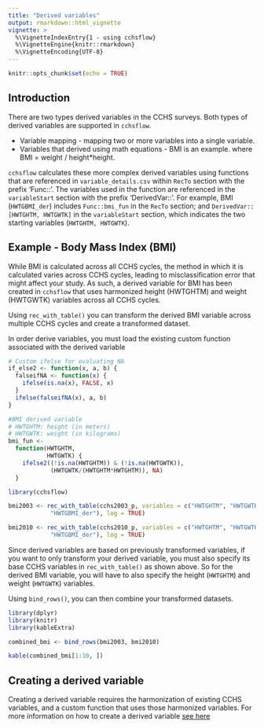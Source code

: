 ```yaml
---
title: "Derived variables"
output: rmarkdown::html_vignette
vignette: >
  %\VignetteIndexEntry{1 - using cchsflow}     
  %\VignetteEngine{knitr::rmarkdown} 
  %\VignetteEncoding{UTF-8}
---
```


```r
knitr::opts_chunk$set(echo = TRUE)
```

## Introduction

There are two types derived variables in the CCHS surveys. Both types of derived variables are supported in `cchsflow`. 

- Variable mapping - mapping two or more variables into a single variable.
- Variables that derived using math equations - BMI is an example. where BMI = weight / height*height. 

`cchsflow` calculates these more complex derived variables using functions that are referenced in `variable_details.csv` within `RecTo` section with the prefix 'Func::'. The variables used in the function are referenced in the `variableStart` section with the prefix 'DerivedVar::'. For example, BMI (`HWTGBMI_der`) includes `Func::bmi_fun` in the `RecTo` section; and `DerivedVar::[HWTGHTM, HWTGWTK]` in the `variableStart` section, which indicates the two starting variables (`HWTGHTM, HWTGWTK`).

## Example - Body Mass Index (BMI)

While BMI is calculated across all CCHS cycles, the method in which it is calculated varies across CCHS cycles, leading to misclassification error that might affect your study. As such, a derived variable for BMI has been created in `cchsflow` that uses harmonized height (HWTGHTM) and weight (HWTGWTK) variables across all CCHS cycles.

Using `rec_with_table()` you can transform the derived BMI variable across multiple CCHS cycles and create a transformed dataset.

In order derive variables, you must load the existing custom function associated with the derived variable
```r
# Custom ifelse for evaluating NA
if_else2 <- function(x, a, b) {
  falseifNA <- function(x) {
    ifelse(is.na(x), FALSE, x)
  }
  ifelse(falseifNA(x), a, b)
}

#BMI derived variable
# HWTGHTM: height (in meters)
# HWTGWTK: weight (in kilograms)
bmi_fun <- 
  function(HWTGHTM, 
           HWTGWTK) {
    ifelse2((!is.na(HWTGHTM)) & (!is.na(HWTGWTK)), 
            (HWTGWTK/(HWTGHTM*HWTGHTM)), NA)
  }
```

```r
library(cchsflow)
```

```r
bmi2003 <- rec_with_table(cchs2003_p, variables = c("HWTGHTM", "HWTGWTK", 
            "HWTGBMI_der"), log = TRUE)

bmi2010 <- rec_with_table(cchs2010_p, variables = c("HWTGHTM", "HWTGWTK",
            "HWTGBMI_der"), log = TRUE)
```

Since derived variables are based on previously transformed variables, if you want to only transform your derived variable, you must also specify its base CCHS variables in `rec_with_table()` as shown above. So for the derived BMI variable, you will have to also specify the height (`HWTGHTM`) and weight (`HWTGWTK`) variables.

Using `bind_rows()`, you can then combine your transformed datasets.

```r
library(dplyr)
library(knitr)
library(kableExtra)
```

```r
combined_bmi <- bind_rows(bmi2003, bmi2010)

kable(combined_bmi[1:10, ])
```

## Creating a derived variable

Creating a derived variable requires the harmonization of existing CCHS variables, and a custom function that uses those harmonized variables. For more information on how to create a derived variable [see here](how_to_add_variables.html)
